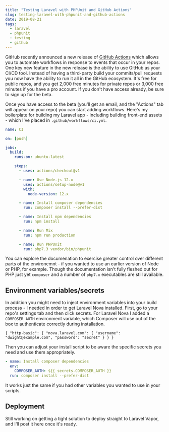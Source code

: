 ```yaml
---
title: "Testing Laravel with PHPUnit and GitHub Actions"
slug: testing-laravel-with-phpunit-and-github-actions
date: 2019-08-21
tags:
  - laravel
  - phpunit
  - testing
  - github
---
```


GitHub recently announced a new release of [GitHub Actions](https://github.com/features/actions) which allows you to automate workflows in response to events that occur in your repos. One key new feature in the new release is the ability to use GitHub as your CI/CD tool. Instead of having a third-party build your commits/pull requests you now have the ability to run it all in the GitHub ecosystem. It's free for public repos, and you get 2,000 free minutes for private repos or 3,000 free minutes if you have a pro account. If you don't have access already, be sure to sign up for the beta.

Once you have access to the beta (you'll get an email, and the "Actions" tab will appear on your repo) you can start adding workflows. Here's my boilerplate for building my Laravel app - including building front-end assets - which I've placed in `.github/workflows/ci.yml`.

```yml
name: CI

on: [push]

jobs:
  build:
    runs-on: ubuntu-latest

    steps:
      - uses: actions/checkout@v1

      - name: Use Node.js 12.x
        uses: actions/setup-node@v1
        with:
          node-version: 12.x

      - name: Install composer dependencies
        run: composer install --prefer-dist

      - name: Install npm dependencies
        run: npm install

      - name: Run Mix
        run: npm run production

      - name: Run PHPUnit
        run: php7.3 vendor/bin/phpunit
```

You can explore the documenation to exercise greater control over different parts of the environemnt - if you wanted to use an earlier version of Node or PHP, for example. Though the documentation isn't fully fleshed out for PHP just yet `composer` and a number of `php7.x` executables are still available.

## Environment variables/secrets

In addition you might need to inject environment variables into your build process - I needed in order to get Laravel Nova installed. First, go to your repo's settings tab and then click secrets. For Laravel Nova I added a `COMPOSER_AUTH` environment variable, which Composer will use out of the box to authenticate correctly during installation.

```
{ "http-basic": { "nova.laravel.com": { "username": "dwight@example.com", "password": "secret" } } }
```

Then you can adjust your install script to be aware the specific secrets you need and use them appropriately.

```yml
- name: Install composer dependencies
  env:
    COMPOSER_AUTH: ${{ secrets.COMPOSER_AUTH }}
  run: composer install --prefer-dist
```

It works just the same if you had other variables you wanted to use in your scripts.

## Deployment

Still working on getting a tight solution to deploy straight to Laravel Vapor, and I'll post it here once it's ready.
